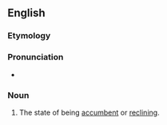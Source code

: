 ==English==

===Etymology===
{{suffix|accumb|ency|lang=en}}

===Pronunciation===
* {{a|US}} {{IPA|/ə.ˈkʌm.bənt.si/|/ə.ˈkʌm.bən.si/|lang=en}}

===Noun===
{{en-noun|-}}

# {{label|en|rare}} The state of being [[accumbent]] or [[reclining]].
